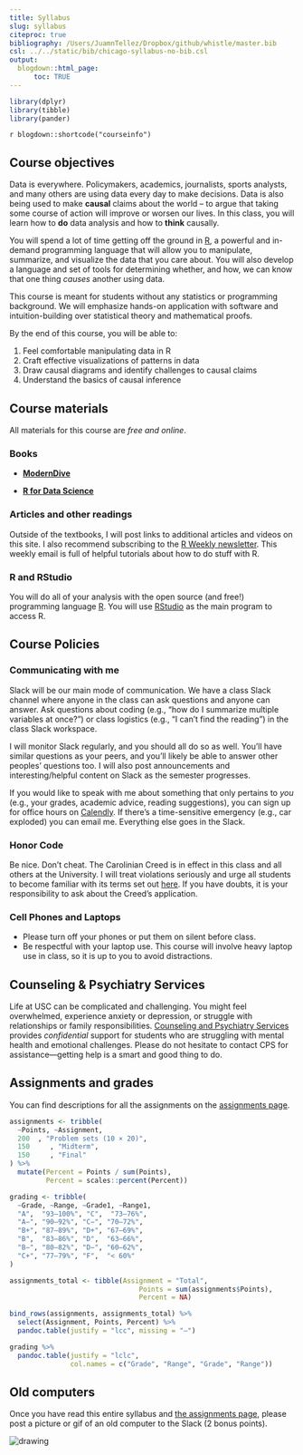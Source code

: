 ```yaml
---
title: Syllabus
slug: syllabus
citeproc: true
bibliography: /Users/JuamnTellez/Dropbox/github/whistle/master.bib
csl: ../../static/bib/chicago-syllabus-no-bib.csl
output:
  blogdown::html_page:
      toc: TRUE
---
```



```r
library(dplyr)
library(tibble)
library(pander)
```


`r blogdown::shortcode("courseinfo")`


## Course objectives

Data is everywhere. Policymakers, academics, journalists, sports analysts, and many others are using data every day to make decisions. Data is also being used to make **causal** claims about the world -- to argue that taking some course of action will improve or worsen our lives. In this class, you will learn how to **do** data analysis and how to **think** causally. 

You will spend a lot of time getting off the ground in [R](https://www.r-project.org/), a powerful and in-demand programming language that will allow you to manipulate, summarize, and visualize the data that you care about. You will also develop a language and set of tools for determining whether, and how, we can know that one thing *causes* another using data. 


This course is meant for students without any statistics or programming background. We will emphasize hands-on application with software and intuition-building over statistical theory and mathematical proofs.


By the end of this course, you will be able to:


1. Feel comfortable manipulating data in R
2. Craft effective visualizations of patterns in data
3. Draw causal diagrams and identify challenges to causal claims
4. Understand the basics of causal inference


## Course materials

All materials for this course are *free and online*.

### Books

- [**ModernDive**](https://moderndive.com/) 

- [**R for Data Science**](http://r4ds.had.co.nz/)

    
### Articles and other readings


Outside of the textbooks, I will post links to additional articles and videos on this site. I also recommend subscribing to the [R Weekly newsletter](https://rweekly.org/). This weekly email is full of helpful tutorials about how to do stuff with R.




### R and RStudio


You will do all of your analysis with the open source (and free!) programming language [R](https://cran.r-project.org/). You will use [RStudio](https://www.rstudio.com/) as the main program to access R. 




## Course Policies

### Communicating with me


Slack will be our main mode of communication. We have a class Slack channel where anyone in the class can ask questions and anyone can answer. Ask questions about coding (e.g., "how do I summarize multiple variables at once?") or class logistics (e.g., "I can't find the reading") in the class Slack workspace. 


I will monitor Slack regularly, and you should all do so as well. You'll have similar questions as your peers, and you'll likely be able to answer other peoples' questions too. I will also post announcements and interesting/helpful content on Slack as the semester progresses.


If you would like to speak with me about something that only pertains to *you* (e.g., your grades, academic advice, reading suggestions), you can sign up for office hours on [Calendly](https://calendly.com/juan-f-tellez). If there's a time-sensitive emergency (e.g., car exploded) you can email me. Everything else goes in the Slack. 


### Honor Code

Be nice. Don't cheat. The Carolinian Creed is in effect in this class and all others at the University. I will treat violations seriously and urge all students to become familiar with its terms set out [here](https://www.sc.edu/about/offices_and_divisions/student_conduct_and_academic_integrity/index.php). If you have doubts, it is your responsibility to ask about the Creed’s application.


### Cell Phones and Laptops


- Please turn off your phones or put them on silent before class. 
- Be respectful with your laptop use. This course will involve heavy laptop use in class, so it is up to you to avoid distractions. 


## Counseling & Psychiatry Services


Life at USC can be complicated and challenging. You might feel overwhelmed, experience anxiety or depression, or struggle with relationships or family responsibilities. [Counseling and Psychiatry Services](https://sc.edu/about/offices_and_divisions/student_health_services/medical-services/counseling-and-psychiatry/index.php) provides *confidential* support for students who are struggling with mental health and emotional challenges. Please do not hesitate to contact CPS for assistance—getting help is a smart and good thing to do.



## Assignments and grades

You can find descriptions for all the assignments on the [assignments page](/assignment/).


```r
assignments <- tribble(
  ~Points, ~Assignment,
  200  , "Problem sets (10 × 20)",
  150     , "Midterm",
  150     , "Final"
) %>%
  mutate(Percent = Points / sum(Points),
         Percent = scales::percent(Percent))

grading <- tribble(
  ~Grade, ~Range, ~Grade1, ~Range1,
  "A",  "93–100%", "C",  "73–76%",
  "A−", "90–92%", "C−", "70–72%",
  "B+", "87–89%", "D+", "67–69%",
  "B",  "83–86%", "D",  "63–66%",
  "B−", "80–82%", "D−", "60–62%",
  "C+", "77–79%", "F",  "< 60%"
)
```

```r
assignments_total <- tibble(Assignment = "Total",
                                Points = sum(assignments$Points),
                                Percent = NA)

bind_rows(assignments, assignments_total) %>% 
  select(Assignment, Points, Percent) %>% 
  pandoc.table(justify = "lcc", missing = "—")
```


```r
grading %>%
  pandoc.table(justify = "lclc", 
               col.names = c("Grade", "Range", "Grade", "Range"))
```


## Old computers

Once you have read this entire syllabus and [the assignments page](/assignment/), please post a picture or gif of an old computer to the Slack (2 bonus points).


<img src="/media/cyber-green.gif" alt="drawing"/>

